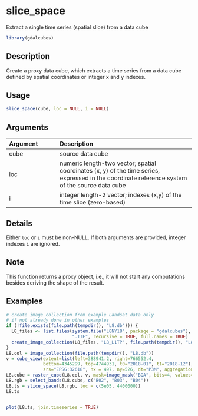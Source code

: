 # slice_space

Extract a single time series (spatial slice) from a data cube



```r
library(gdalcubes)
```

## Description

Create a proxy data cube, which extracts a time series from a data cube defined by spatial coordinates or integer x and y indexes.


## Usage


```r
slice_space(cube, loc = NULL, i = NULL)

```


## Arguments

| Argument    | Description                       |
|:------------|:----------------------------------|
| cube | source data cube |
| loc | numeric length-two vector; spatial coordinates (x, y) of the time series, expressed in the coordinate reference system of the source data cube |
| i | integer length-2 vector; indexes (x,y) of the time slice (zero-based) |


## Details

Either `loc` or `i` must be non-NULL. If both arguments are provided, integer indexes `i` are ignored.


## Note

This function returns a proxy object, i.e., it will not start any computations besides deriving the shape of the result.


## Examples


```r
# create image collection from example Landsat data only 
# if not already done in other examples
if (!file.exists(file.path(tempdir(), "L8.db"))) {
  L8_files <- list.files(system.file("L8NY18", package = "gdalcubes"),
                         ".TIF", recursive = TRUE, full.names = TRUE)
  create_image_collection(L8_files, "L8_L1TP", file.path(tempdir(), "L8.db"), quiet = TRUE) 
}
L8.col = image_collection(file.path(tempdir(), "L8.db"))
v = cube_view(extent=list(left=388941.2, right=766552.4, 
              bottom=4345299, top=4744931, t0="2018-01", t1="2018-12"),
              srs="EPSG:32618", nx = 497, ny=526, dt="P3M", aggregation = "median")
L8.cube = raster_cube(L8.col, v, mask=image_mask("BQA", bits=4, values=16))
L8.rgb = select_bands(L8.cube, c("B02", "B03", "B04"))
L8.ts = slice_space(L8.rgb, loc = c(5e05, 4400000))
L8.ts


plot(L8.ts, join.timeseries = TRUE)
```


